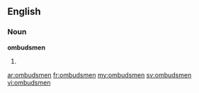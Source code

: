 ==English==

===Noun===
'''ombudsmen'''

# {{plural of|ombudsman}}

[[ar:ombudsmen]]
[[fr:ombudsmen]]
[[my:ombudsmen]]
[[sv:ombudsmen]]
[[vi:ombudsmen]]